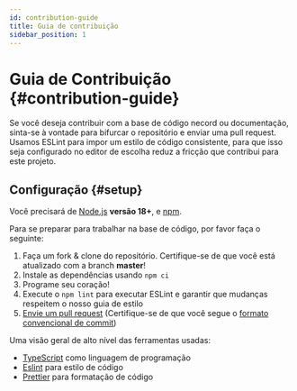 ```yaml
---
id: contribution-guide
title: Guia de contribuição
sidebar_position: 1
---
```


# Guia de Contribuição {#contribution-guide}

Se você deseja contribuir com a base de código necord ou documentação, sinta-se à vontade para bifurcar o repositório e enviar uma pull request. Usamos ESLint para impor um estilo de código consistente, para que isso seja configurado no editor de escolha
reduz a fricção que contribui para este projeto.

## Configuração {#setup}

Você precisará de [Node.js](http://nodejs.org) **versão 18+**, e [npm](https://www.npmjs.com/).

Para se preparar para trabalhar na base de código, por favor faça o seguinte:

1. Faça um fork & clone do repositório. Certifique-se de que você está atualizado com a branch **master**!
2. Instale as dependências usando `npm ci`
3. Programe seu coração!
4. Execute o `npm lint` para executar ESLint e garantir que mudanças respeitem o nosso guia de estilo
5. [Envie um pull request](https://github.com/necordjs/necord/compare) (Certifique-se de que você segue o [formato convencional de commit](https://github.com/SocketSomeone/necord/blob/main/.github/COMMIT_CONVENTION.md))

Uma visão geral de alto nível das ferramentas usadas:

- [TypeScript](https://www.typescriptlang.org/) como linguagem de programação
- [Eslint](https://eslint.org/) para estilo de código
- [Prettier](https://prettier.io/) para formatação de código
